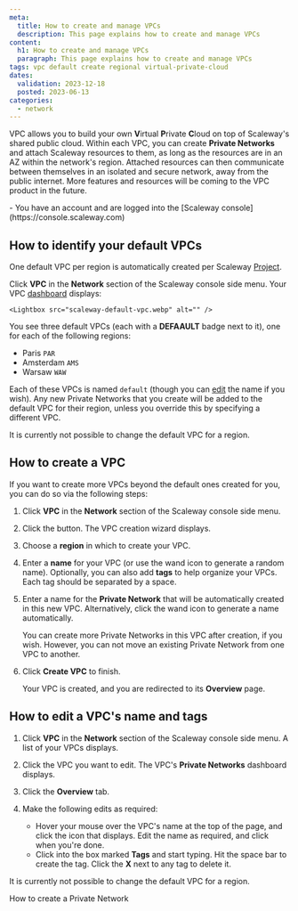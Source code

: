 ```yaml
---
meta:
  title: How to create and manage VPCs
  description: This page explains how to create and manage VPCs
content:
  h1: How to create and manage VPCs
  paragraph: This page explains how to create and manage VPCs
tags: vpc default create regional virtual-private-cloud
dates:
  validation: 2023-12-18
  posted: 2023-06-13
categories:
  - network
---
```


VPC allows you to build your own **V**irtual **P**rivate **C**loud on top of Scaleway's shared public cloud. Within each VPC, you can create **Private Networks** and attach Scaleway resources to them, as long as the resources are in an AZ within the network's region. Attached resources can then communicate between themselves in an isolated and secure network, away from the public internet. More features and resources will be coming to the VPC product in the future.

<Macro id="iam-requirements" />
 
<Message type="requirement">
  - You have an account and are logged into the [Scaleway console](https://console.scaleway.com)
</Message>

## How to identify your default VPCs

One default VPC per region is automatically created per Scaleway [Project](/console/project/concepts/#project). 

Click **VPC** in the **Network** section of the Scaleway console side menu. Your VPC [dashboard](https://console.scaleway.com/vpc/vpc) displays:

    <Lightbox src="scaleway-default-vpc.webp" alt="" />

You see three default VPCs (each with a **DEFAAULT** badge next to it), one for each of the following regions:

- Paris `PAR`
- Amsterdam `AMS`
- Warsaw `WAW`

Each of these VPCs is named `default` (though you can [edit](#how-to-edit-a-vpc's-name-and-tags) the name if you wish). Any new Private Networks that you create will be added to the default VPC for their region, unless you override this by specifying a different VPC. 

It is currently not possible to change the default VPC for a region.

## How to create a VPC

If you want to create more VPCs beyond the default ones created for you, you can do so via the following steps:

1. Click **VPC** in the **Network** section of the Scaleway console side menu.

2. Click the <Icon name="plus" /> button. The VPC creation wizard displays.

    <Lightbox src="scaleway-create-vpc.webp" alt="" />

3. Choose a **region** in which to create your VPC.

4. Enter a **name** for your VPC (or use the wand icon to generate a random name). Optionally, you can also add **tags** to help organize your VPCs. Each tag should be separated by a space.

5. Enter a name for the **Private Network** that will be automatically created in this new VPC. Alternatively, click the wand icon to generate a name automatically.

    <Message type="note">
    You can create more Private Networks in this VPC after creation, if you wish. However, you can not move an existing Private Network from one VPC to another.
    </Message>

6. Click **Create VPC** to finish.

    Your VPC is created, and you are redirected to its **Overview** page.

## How to edit a VPC's name and tags

1. Click **VPC** in the **Network** section of the Scaleway console side menu. A list of your VPCs displays.

2. Click the VPC you want to edit. The VPC's **Private Networks** dashboard displays.

3. Click the **Overview** tab.

4. Make the following edits as required:

    <Lightbox src="scaleway-vpc-overview.webp" alt="" />

    - Hover your mouse over the VPC's name at the top of the page, and click the <Icon name="edit" /> icon that displays. Edit the name as required, and click <Icon name="validate" /> when you're done.
    - Click into the box marked **Tags** and start typing. Hit the space bar to create the tag. Click the **X** next to any tag to delete it.

It is currently not possible to change the default VPC for a region.

<Navigation title="See Also">
  <NextButton to="/network/vpc/how-to/create-private-network/">How to create a Private Network</NextButton>
</Navigation>
